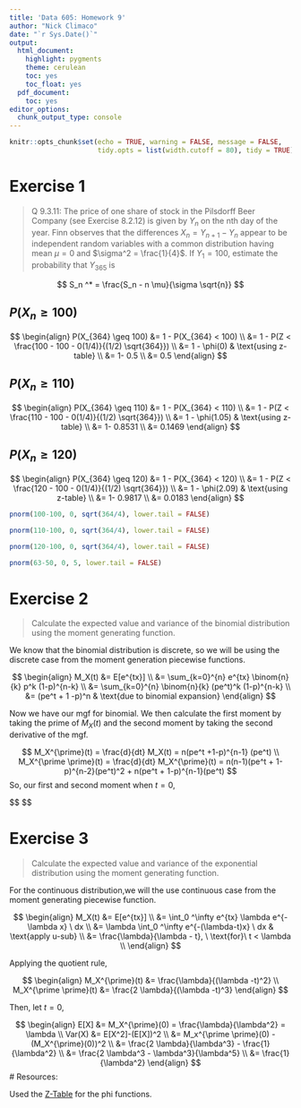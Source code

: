 ---
title: 'Data 605: Homework 9'
author: "Nick Climaco"
date: "`r Sys.Date()`"
output:
  html_document:
    highlight: pygments
    theme: cerulean
    toc: yes
    toc_float: yes
  pdf_document:
    toc: yes
editor_options:
  chunk_output_type: console
---

```{r setup, include=FALSE}
knitr::opts_chunk$set(echo = TRUE, warning = FALSE, message = FALSE,
                      tidy.opts = list(width.cutoff = 80), tidy = TRUE)
```

# Exercise 1 {.tabset}

> Q 9.3.11: The price of one share of stock in the Pilsdorff Beer Company (see Exercise
8.2.12) is given by $Y_n$ on the nth day of the year. Finn observes that
the differences $X_n = Y_{n+1} -Y _n$ appear to be independent random variables
with a common distribution having mean $\mu = 0$ and $\sigma^2 = \frac{1}{4}$. If
$Y_1 = 100$, estimate the probability that $Y_{365}$ is

$$
S_n ^* = \frac{S_n - n \mu}{\sigma \sqrt{n}}
$$

## $P(X_n \geq 100)$

$$
\begin{align}
P(X_{364} \geq 100) &= 1 - P(X_{364} < 100) \\
&= 1 - P(Z < \frac{100 - 100 - 0(1/4)}{(1/2) \sqrt{364}}) \\
&= 1 - \phi(0) & \text{using z-table} \\ 
&= 1- 0.5 \\ 
&= 0.5
\end{align}
$$

## $P(X_n \geq 110)$

$$
\begin{align}
P(X_{364} \geq 110) &= 1 - P(X_{364} < 110) \\
&= 1 - P(Z < \frac{110 - 100 - 0(1/4)}{(1/2) \sqrt{364}}) \\
&= 1 - \phi(1.05) & \text{using z-table} \\ 
&= 1- 0.8531 \\ 
&= 0.1469
\end{align}
$$

## $P(X_n \geq 120)$

$$
\begin{align}
P(X_{364} \geq 120) &= 1 - P(X_{364} < 120) \\
&= 1 - P(Z < \frac{120 - 100 - 0(1/4)}{(1/2) \sqrt{364}}) \\
&= 1 - \phi(2.09) & \text{using z-table} \\ 
&= 1- 0.9817 \\ 
&= 0.0183
\end{align}
$$
```{r}
pnorm(100-100, 0, sqrt(364/4), lower.tail = FALSE)
```
```{r}
pnorm(110-100, 0, sqrt(364/4), lower.tail = FALSE)
```
```{r}
pnorm(120-100, 0, sqrt(364/4), lower.tail = FALSE)
```
```{r}
pnorm(63-50, 0, 5, lower.tail = FALSE)
```
# Exercise 2 

> Calculate the expected value and variance of the binomial distribution using the moment generating function.

We know that the binomial distribution is discrete, so we will be using the discrete case from the moment generation piecewise functions. 

$$
\begin{align}
M_X(t) &= E[e^{tx}] \\ 
&= \sum_{k=0}^{n} e^{tx} \binom{n}{k} p^k (1-p)^{n-k} \\
&= \sum_{k=0}^{n} \binom{n}{k} (pe^t)^k (1-p)^{n-k} \\
&= (pe^t + 1 -p)^n & \text{due to binomial expansion}
\end{align}
$$

Now we have our mgf for binomial. We then calculate the first moment by taking the prime of $M_X(t)$ and the second moment by taking the second derivative of the mgf.

$$
M_X^{\prime}(t) = \frac{d}{dt} M_X(t) = n(pe^t +1-p)^{n-1} (pe^t) \\ 
M_X^{\prime \prime}(t) = \frac{d}{dt} M_X^{\prime}(t) = n(n-1)(pe^t + 1-p)^{n-2}(pe^t)^2 + n(pe^t + 1-p)^{n-1}(pe^t)
$$
So, our first and second moment when $t=0$,

$$
\begin{align}
E[X] = M_X ^{\prime}(0) &= n(pe^0 +1-p)^{n-1}(pe^0) \\
&= np \\
\\

E[X^2] = M_X^{\prime \prime}(0) &= n(n-1)(pe^0 + 1-p)^{n-2}(pe^0)^2 + n(pe^0 + 1-p)^{n-1}(pe^0) \\
&= n(n-1)p^2 +np \\
\\
Var(X) &= E[X^2] - (E[X])^2 \\
&= n(n-1)p^2 +np -n^2p^2 \\ 
&= np(1-p)
\end{align}
$$

# Exercise 3

> Calculate the expected value and variance of the exponential distribution using the moment generating function.

For the continuous distribution,we will the use continuous case from the moment generating piecewise function.

$$
\begin{align}
M_X(t) &= E[e^{tx}] \\
&= \int_0 ^\infty e^{tx} \lambda e^{-\lambda x} \ dx \\
&= \lambda \int_0 ^\infty e^{-(\lambda-t)x} \ dx & \text{apply u-sub} \\
&= \frac{\lambda}{\lambda - t}, \ \text{for}\  t < \lambda \\ 
\end{align} 
$$

Applying the quotient rule, 

$$
\begin{align}
M_X^{\prime}(t) &= \frac{\lambda}{(\lambda -t)^2} \\
M_X^{\prime \prime}(t) &= \frac{2 \lambda}{(\lambda -t)^3} 
\end{align}
$$

Then, let $t = 0$,

$$
\begin{align}
E[X] &= M_X^{\prime}(0) = \frac{\lambda}{\lambda^2} = \lambda \\
Var(X) &= E[X^2]-(E[X])^2 \\
&= M_x^{\prime \prime}(0) - (M_X^{\prime}(0))^2 \\ 
&= \frac{2 \lambda}{\lambda^3} - \frac{1}{\lambda^2} \\
&= \frac{2 \lambda^3 - \lambda^3}{\lambda^5} \\
&= \frac{1}{\lambda^2}
\end{align}
$$
# Resources: 

Used the [Z-Table](https://www.z-table.com/) for the phi functions.